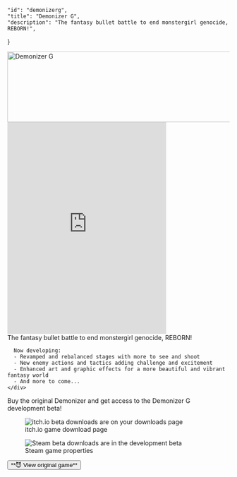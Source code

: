 
    "id": "demonizerg",
    "title": "Demonizer G",
    "description": "The fantasy bullet battle to end monstergirl genocide, REBORN!",
}

<section>
  <img
    class="logo"
    srcset={Logo}
    alt="Demonizer G"
    width="640"
    height="160"
    style={{display: 'block', marginLeft: 'auto', marginRight: 'auto'}}
  />
</section>
<section>
  <div class='grid'>
    <iframe style={{
      maxWidth: '100%',
      height: 'auto',
      aspectRatio: '3/4',
      marginLeft: 'auto',
      marginRight: 'auto',
      marginBottom: '1rem',
    }} width="360" height="480" src="https://www.youtube-nocookie.com/embed/tXqZ7H5s4EI?rel=0&si=eQmKkZr0ZrTFweKh" title="YouTube video player" frameborder="0" allow="accelerometer; autoplay; clipboard-write; encrypted-media; gyroscope; picture-in-picture; web-share" allowFullScreen>
    </iframe>
    <div>
      The fantasy bullet battle to end monstergirl genocide, REBORN!

      Now developing:
      - Revamped and rebalanced stages with more to see and shoot
      - New enemy actions and tactics adding challenge and excitement
      - Enhanced art and graphic effects for a more beautiful and vibrant fantasy world
      - And more to come...
    </div>
  </div>
</section>
<section style={{textAlign: 'center'}}>
  Buy the original Demonizer and get access to the Demonizer G development beta!
  <div class='grid'>
    <figure>
      <img srcset={ItchBetaImage} 
        sizes='640px'
        alt="itch.io beta downloads are on your downloads page"/>
      <figcaption>itch.io game download page</figcaption>
    </figure>
    <figure>
      <img srcset={SteamBetaImage}
        sizes='640px'
        alt="Steam beta downloads are in the development beta"/>
      <figcaption>Steam game properties</figcaption>
    </figure>
  </div>

  <a href='/demonizer'>
    <button>**😈 View original game**</button>
  </a>
</section>
